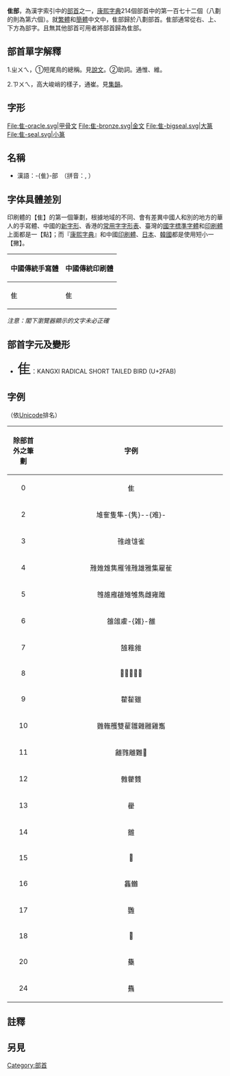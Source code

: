 {{Kangxi Radical Infobox|172|uni=96B9
|meaning=小鳥
|prev=隶
|next=雨
|pny= zhuī
|bopo= ㄓㄨㄟ
= chui1
|jyutping= zeoi1
|yale= jeui1
|hi= スイ, とり sui, tori
|kanji= 舊隹 furutori<ref name="kanjibox">{{cite web |url=http://www15.atpages.jp/sa2700v/parts_name.htm |title=Kanji Box - Radicals list with names |access-date=2011-04-07 |archive-date=2017-11-14 |archive-url=https://web.archive.org/web/20171114184607/http://www15.atpages.jp/sa2700v/parts_name.htm |dead-url=no }}</ref>
|hang= 새 sae
|hanja= 추 chu
|hanviet= chuy
}}

'''隹部'''，為漢字索引中的[[部首|部首]]之一，[[康熙字典|康熙字典]]214個部首中的第一百七十二個（八劃的則為第六個）。就[[繁體|繁體]]和[[簡體|簡體]]中文中，隹部歸於八劃部首。隹部通常從右、上、下方為部字。且無其他部首可用者將部首歸為隹部。

== 部首單字解釋 ==

1.ㄓㄨㄟ，①短尾鳥的總稱。見[[說文|說文]]。②助詞。通惟、維。

2.ㄗㄨㄟ，高大峻峭的樣子，通崔。見[[集韻|集韻]]。

== 字形 ==
<gallery>
File:隹-oracle.svg|甲骨文
File:隹-bronze.svg|金文
File:隹-bigseal.svg|大篆
File:隹-seal.svg|小篆
</gallery>

==名稱==
* 漢語：-{隹}-部　（拼音：{{lang|la|cuī}}, {{lang|la|zhuī}}）

== 字体具體差別 ==
印刷體的【隹】的第一個筆劃，根據地域的不同、會有差異中國人和別的地方的華人的手寫體、中國的[[新字形|新字形]]、香港的[[常用字字形表|常用字字形表]]、臺灣的[[國字標準字體|國字標準字體]]和[[印刷體|印刷體]]上面都是一【點】；而『[[康熙字典|康熙字典]]』和中國[[宋体|印刷體]]、[[日本漢字|日本]]、[[朝鮮漢字|韓國]]都是使用短小一【撇】。

{| class="wikitable"
|-
!中國傳統手寫體
!中國傳統印刷體
|- style="font-size:6em;line-height:100%;"
|隹
|lang="ja"|隹
|}

''注意：閣下瀏覽器顯示的文字未必正確''

==部首字元及變形==
*<span style="font-size:xx-large;">⾫</span>：KANGXI RADICAL SHORT TAILED BIRD (U+2FAB)

==字例==
（依[[Unicode|Unicode]]排名）
{| class="wikitable"
! align="center"width="15%"| 除部首外之筆劃
! align="center"width="85%"| 字例
|----
| 0 || 隹
|----
| 2 || 䧱隺隻隼-{隽}--{难}-
|----
| 3 || 䧲䧳隿雀
|----
| 4 || 雃䧴䧵䧶雁雂雃雄雅集雇雈
|----
| 5 || 䧷䧸䧹䧺雉雊雋雌雍雎
|----
| 6 || 𨿅䧻雐-{雑}-雒
|----
| 7 || 䧼䧽雓
|----
| 8 || 𨿽䧾䧿雔雕
|----
| 9 || 䨁䨂雖
|----
| 10 || 䨃雗雘雙雚雛雜雝雞雟
|----
| 11 || 䨄雡離難𩀳
|----
| 12 || 䨅䨆䨇
|----
| 13 || 雤
|----
| 14 || 䨈
|----
| 15 || 𩁦
|----
| 16 || 雥雦
|----
| 17 || 䨉
|----
| 18 || 𩁱
|----
| 20 || 雧
|----
| 24 || 䨊
|}

==註釋==
{{Reflist}}

==另見==
{{wiktionary|隹}}

{{康熙部首}}
{{简体中文部首}}
{{lang-stub}}

[[Category:部首|Category:部首]]